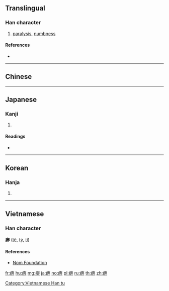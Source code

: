 {{character info/new}}
{{also|疪|痺}}
==Translingual==

===Han character===
{{Han char|rn=104|rad=疒|as=08|sn=13|four=00121|canj=KWML|ids=⿸疒畀}}

# [[paralysis]], [[numbness]]

====References====
* {{Han ref|kx=0775.220|dkj=22279|dj=1186.090|hdz=42680.040|uh=75F9|ud=30201|bh=DECD|bd=57037}}

----

==Chinese==
{{zh-see|痺|sv}}

----

==Japanese==

===Kanji===
{{ja-kanji|grade=|rs=疒08}}

# {{defn|lang=ja|sort=疒08}}

====Readings====
* {{ja-readings|on=[[ひ]] (hi)|kun=[[しびれる]] (shibireru)|nanori=}}

----

==Korean==

===Hanja===
{{ko-hanja|hangeul=비|eumhun=|rv=bi|mr=pi|y=pi}}

# {{defn|lang=ko|sort=疒08}}

----

==Vietnamese==

===Han character===
'''痹''' ([[tê]], [[tý]], [[tí]])

====References====
* [http://nomfoundation.org/common/nom_details.php?codepoint=75f9&img=1 Nom Foundation]

[[Category:Vietnamese Han tu]]

[[fr:痹]]
[[hu:痹]]
[[mg:痹]]
[[ja:痹]]
[[no:痹]]
[[pl:痹]]
[[ru:痹]]
[[th:痹]]
[[zh:痹]]